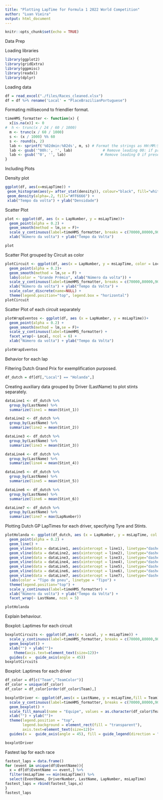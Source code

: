 ---
title: "Plotting LapTime for Formula 1 2022 World Competition"
author: "Luan Vieira"
output: html_document
---

```{r setup, include=FALSE}
knitr::opts_chunk$set(echo = TRUE)
```

Data Prep

Loading libraries

```{r,message=FALSE}
library(ggplot2)
library(gridExtra)
library(ggpmisc)
library(readxl)
library(dplyr)
```

Loading data

```{r,message=FALSE}
df = read_excel("./files/Races_cleaned.xlsx")
df = df %>% rename('Local' = "PlaceBrazilianPortuguese")
```

Formating millisecond to friendlier format.

```{r}
timeHMS_formatter <- function(x) {
  x[is.na(x)] <- 0
#  h <- trunc(x / 24 / 60 / 1000)
  m <- trunc(x / 60 / 1000)
  s <- (x / 1000) %% 60
  s <- round(s, 2)
  lab <- sprintf('%02dmin:%02ds', m, s) # Format the strings as HH:MM:SS
  lab <- gsub('^00h:', '', lab)              # Remove leading 00: if present
  lab <- gsub('^0', '', lab)                # Remove leading 0 if present
}
```

Including Plots

Density plot

```{r, echo=TRUE, message = FALSE,out.width="100%"}
ggplot(df, aes(x=msLapTime)) + 
 geom_histogram(aes(y= after_stat(density)), colour="black", fill="white", bins = 12)+
 geom_density(alpha=.2, fill="#FF6666") +
 xlab("Tempo da volta") + ylab("Densidade")
```

Scatter Plot

```{r,out.width="100%",message=FALSE}
plot <- ggplot(df, aes (x = LapNumber, y = msLapTime))+
  geom_point(alpha = 0.2) + 
  geom_smooth(method = lm,se = F)+ 
  scale_y_continuous(label=timeHMS_formatter, breaks = c(70000,80000,90000,100000,110000,120000)) +
  xlab("Número da volta") + ylab("Tempo da Volta")

plot
```

Scatter Plot grouped by Circuit as color

```{r,out.width="100%",message=FALSE}
plotCircuit <- ggplot(df, aes(x = LapNumber, y = msLapTime, color = Local))+
  geom_point(alpha = 0.2)+
  geom_smooth(method = lm,se = F) + 
  labs(color = "Grande Prêmio", xlab("Número da volta")) +
  scale_y_continuous(label=timeHMS_formatter, breaks = c(70000,80000,90000,100000,110000,120000)) + 
  xlab("Número da volta") + ylab("Tempo da Volta") +
  scale_color_discrete(name=NULL) +
  theme(legend.position="top", legend.box = "horizontal")
plotCircuit
```

Scatter Plot of each circuit separately

```{r,out.width="100%",message=FALSE}
plotWrapEventos <- ggplot(df, aes (x = LapNumber, y = msLapTime))+
  geom_point(alpha = 0.2) + 
  geom_smooth(method = lm,se = F)+ 
  scale_y_continuous(label=timeHMS_formatter) +
  facet_wrap(~ Local, ncol = 6) +
  xlab("Número da volta") + ylab("Tempo da Volta") 

plotWrapEventos
```
Behavior for each lap

Filtering Dutch Grand Prix for exemplification purposed.

```{r}
df_dutch = df[df[,"Local"] == "Holanda",]
```

Creating auxiliary data grouped by Driver (LastName) to plot stints separately.

```{r,out.width="100%",message=FALSE}
dataLine1 <- df_dutch %>%
  group_by(LastName) %>%
  summarize(line1 = mean(Stint_1))

dataLine2 <- df_dutch %>%
  group_by(LastName) %>%
  summarize(line2 = mean(Stint_2))

dataLine3 <- df_dutch %>%
  group_by(LastName) %>%
  summarize(line3 = mean(Stint_3))

dataLine4 <- df_dutch %>%
  group_by(LastName) %>%
  summarize(line4 = mean(Stint_4))

dataLine5 <- df_dutch %>%
  group_by(LastName) %>%
  summarize(line5 = mean(Stint_5))

dataLine6 <- df_dutch %>%
  group_by(LastName) %>%
  summarize(line6 = mean(Stint_6))

dataLine7 <- df_dutch %>%
  group_by(LastName) %>%
  summarize(line7 = max(LapNumber))
```

Plotting Dutch GP LapTimes for each driver, specifying Tyre and Stints.

```{r,out.width="100%",message=FALSE}
plotHolanda <- ggplot(df_dutch, aes (x = LapNumber, y = msLapTime, col = TyreType, linecolor = "red",group = 1))+
  geom_point(alpha = 0.2) + 
  geom_line() +
  geom_vline(data = dataLine1, aes(xintercept = line1), linetype="dashed", color = "red") +
  geom_vline(data = dataLine2, aes(xintercept = line2), linetype="dashed", color = "red") +
  geom_vline(data = dataLine3, aes(xintercept = line3), linetype="dashed", color = "red") +
  geom_vline(data = dataLine4, aes(xintercept = line4), linetype="dashed", color = "red") +
  geom_vline(data = dataLine5, aes(xintercept = line5), linetype="dashed", color = "red") +
  geom_vline(data = dataLine6, aes(xintercept = line6), linetype="dashed", color = "red") +
  geom_vline(data = dataLine7, aes(xintercept = line7), linetype="dashed", color = "red") +
  labs(color = "Tipo de pneu", linetype = "Tipo") +
  theme(legend.position="top") +
  scale_y_continuous(label=timeHMS_formatter) +
  xlab("Número da volta") + ylab("Tempo da Volta") + 
  facet_wrap(~ LastName, ncol = 5)

plotHolanda
```

Explain behaviour.

Boxplot: Laptimes for each circuit

```{r,out.width="100%",message=FALSE}
boxplotCircuits <- ggplot(df,aes(x = Local, y = msLapTime)) +
  scale_y_continuous(label=timeHMS_formatter, breaks = c(70000,80000,90000,100000,110000,120000)) +
  geom_boxplot() + 
  xlab("") + ylab("")+ 
    theme(axis.text=element_text(size=12))+
  guides(x =  guide_axis(angle = 45))
boxplotCircuits
```

Boxplot: Laptimes for each driver

```{r,out.width="100%",message=FALSE}
df_color = df[c("Team","TeamColor")]
df_color = unique(df_color)
df_color = df_color[order(df_color$Team),]
```

```{r,out.width="100%",message=FALSE}
boxplotDriver <- ggplot(df,aes(x = LastName, y = msLapTime,fill = Team)) +
  scale_y_continuous(label=timeHMS_formatter, breaks = c(70000,80000,90000,100000,110000,120000)) +
  geom_boxplot() + 
  scale_fill_manual(name = "Equipe", values = as.character(df_color$TeamColor)) +
  xlab("") + ylab("")+ 
  theme(legend.position = "top",
        legend.background = element_rect(fill = "transparent"),
        axis.text=element_text(size=12))+
  guides(x =  guide_axis(angle = 45), fill = guide_legend(direction = "horizontal"))

boxplotDriver
```
Fastest lap for each race

```{r,message=FALSE}
fastest_laps = data.frame()
for (event in unique(df$EventName)){
  x = df[df$EventName == event,] %>%
  filter(msLapTime == min(msLapTime)) %>% 
  select(EventName, DriverNumber, LastName, LapNumber, msLapTime)
fastest_laps = rbind(fastest_laps,x)
}
fastest_laps
```


